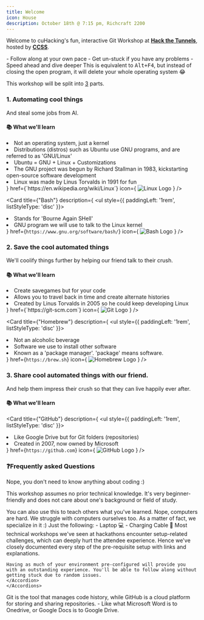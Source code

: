 ```yaml
---
title: Welcome
icon: House
description: October 18th @ 7:15 pm, Richcraft 2200
---
```



Welcome to cuHacking's fun, interactive Git Workshop at [**Hack the Tunnels**](https://ccss.carleton.ca/hackthetunnels/), hosted by [**CCSS**](https://ccss.carleton.ca).

<Callout title='These pages are a standalone reference for you to:'>
- Follow along at your own pace
- Get un-stuck if you have any problems
- Speed ahead and dive deeper
</Callout>

<Callout type="warn" title="It's highly recommended to complete your setup in advance for a smooth experience.">
</Callout>
<Callout type="error" title="If someone says to `rm -rf /`, do NOT do that! 😂">
This is equivalent to <kbd>Alt+F4</kbd>, but instead of closing the open program, it will delete your whole operating system 😂
</Callout>

This workshop will be split into <u>3</u> parts.

### 1. Automating cool things

And steal some jobs from AI.

#### 📚 What we'll learn

<Cards>
<Card
  title={"Linux"}
  description={
    <ul style={{ paddingLeft: '1rem', listStyleType: 'disc' }}>
      <li>Not an operating system, just a kernel</li>
      <li>Distributions (distros) such as Ubuntu use GNU programs, and are referred to as 'GNU/Linux'</li>
      <li>Ubuntu = GNU + Linux + Customizations</li>
      <li>The GNU project was begun by Richard Stallman in 1983, kickstarting open-source software development</li>
      <li>Linux was made by Linus Torvalds in 1991 for fun</li>
    </ul>
  }
  href={`https://en.wikipedia.org/wiki/Linux`}
  icon={
    <img
      src="https://cdn.jsdelivr.net/gh/devicons/devicon@latest/icons/linux/linux-original.svg"
      alt="Linux Logo"
      width={24}
      height={24}
    />
  }
/>

<Card
  title={"Bash"}
  description={
    <ul style={{ paddingLeft: '1rem', listStyleType: 'disc' }}>
      <li>Stands for 'Bourne Again SHell'</li>
      <li>GNU program we will use to talk to the Linux kernel</li>
    </ul>
  }
  href={`https://www.gnu.org/software/bash/`}
  icon={
    <img
      src="https://cdn.jsdelivr.net/gh/devicons/devicon/icons/bash/bash-original.svg"
      alt="Bash Logo"
      width={24}
      height={24}
    />
  }
/>

</Cards>

### 2. Save the cool automated things
We'll coolify things further by helping our friend talk to their crush.

#### 📚 What we'll learn
<Cards>
<Card
  title={"Git"}
  description={
    <ul style={{ paddingLeft: '1rem', listStyleType: 'disc' }}>
      <li>Create savegames but for your code</li>
      <li>Allows you to travel back in time and create alternate histories</li>
      <li>Created by Linus Torvalds in 2005 so he could keep developing Linux</li>
    </ul>
  }
  href={`https://git-scm.com`}
  icon={
    <img
      src="https://cdn.jsdelivr.net/gh/devicons/devicon/icons/git/git-original.svg"
      alt="Git Logo"
      width={24}
      height={24}
    />
  }
/>

<Card
  title={"Homebrew"}
  description={
    <ul style={{ paddingLeft: '1rem', listStyleType: 'disc' }}>
      <li>Not an alcoholic beverage</li>
      <li>Software we use to install other software</li>
      <li>Known as a 'package manager'. 'package' means software.</li>
    </ul>
  }
  href={`https://brew.sh`}
  icon={
    <img
      src="https://cdn.jsdelivr.net/gh/devicons/devicon@latest/icons/homebrew/homebrew-original.svg"
      alt="Homebrew Logo"
      width={24}
      height={24}
    />
  }
/>
</Cards>

### 3. Share cool automated things with our friend.

And help them impress their crush so that they can live happily ever after.

#### 📚 What we'll learn

<Cards>

<Card
  title={"GitHub"}
  description={
    <ul style={{ paddingLeft: '1rem', listStyleType: 'disc' }}>
      <li>Like Google Drive but for Git folders (repositories)</li>
      <li>Created in 2007, now owned by Microsoft</li>
    </ul>
  }
  href={`https://github.com`}
  icon={
    <img
      src="https://cdn.jsdelivr.net/gh/devicons/devicon/icons/github/github-original.svg"
      alt="GitHub Logo"
      width={24}
      height={24}
    />
  }
/>


</Cards>

### ❓️Frequently asked Questions
  <Accordions>
    <Accordion title="Do I need to know how to code?">
    Nope, you don't need to know anything about coding :)

This workshop assumes no prior technical knowledge. It's very beginner-friendly and does not care about one's background or field of study.

You can also use this to teach others what you've learned.
    </Accordion>
    <Accordion title="Do I need to be super tech-y and be good with computers?">
    Nope, computers are hard. We struggle with computers ourselves too. As a matter of fact, we specialize in it :)
    </Accordion>
    <Accordion title="Do I need to bring anything?">
    Just the following:
    - Laptop 💻️
    - Charging Cable 🔌
    </Accordion>
    <Accordion title="How do I get the most out of this workshop?">
    Most technical workshops we've seen at hackathons encounter setup-related challenges, which can deeply hurt the attendee experience. Hence we've closely documented every step of the pre-requisite setup with links and explanations.

    Having as much of your environment pre-configured will provide you with an outstanding experience. You'll be able to follow along without getting stuck due to random issues.
    </Accordion>
    </Accordions>


<Callout type="warn" title="Git and GitHub are different things">
     Git is the tool that manages code history, while GitHub is a cloud platform for storing and sharing repositories.
     - Like what Microsoft Word is to Onedrive, or Google Docs is to Google Drive.
</Callout>

<Callout title="For a smooth workshop experience, changing the commands is not recommended, unless you're an experienced user.">
</Callout>


